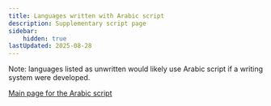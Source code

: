 ```yaml
---
title: Languages written with Arabic script
description: Supplementary script page
sidebar:
    hidden: true
lastUpdated: 2025-08-28
---
```



Note: languages listed as unwritten would likely use Arabic script if a writing system were developed.

<WsList script='Arab' />

[Main page for the Arabic script](/scrlang/script-arab)

